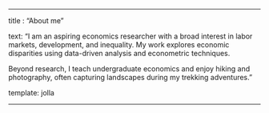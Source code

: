 ------------------------------------------------------------------------

title : "About me"

text: "I am an aspiring economics researcher with a broad interest in labor markets, development, and inequality. My work explores economic disparities using data-driven analysis and econometric techniques.

Beyond research, I teach undergraduate economics and enjoy hiking and photography, often capturing landscapes during my trekking adventures."

template: jolla

------------------------------------------------------------------------
